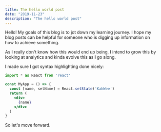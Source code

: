 ```yaml
---
title: The hello world post
date: "2019-11-23"
description: "The hello world post"
---
```


Hello! My goals of this blog is to jot down my learning journey. I hope my blog posts can be helpful for someone who is digging up information on how to achieve something.

As I really don't know how this would end up being, I intend to grow this by looking at analytics and kinda evolve this as I go along.

I made sure I got syntax highlighting done nicely:

```jsx
import * as React from 'react'

const MyApp = () => {
  const [name, setName] = React.setState('KahWee')
  return (
    <div>
      {name}
    </div>
  )
}
```

So let's move forward.